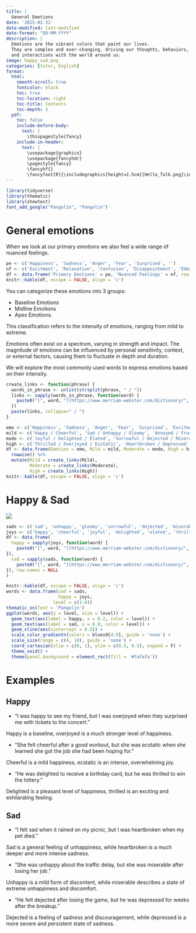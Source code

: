 ```yaml
---
title: |
  General Emotions
date: '2025-01-31'
date-modified: last-modified
date-format: "DD-MM-YYYY"
description: |
  Emotions are the vibrant colors that paint our lives. 
  They are complex and ever-changing, driving our thoughts, behaviors, 
  and interactions with the world around us.
image: happy_sad.png
categories: [tutor, English]
format: 
  html:
    smooth-scroll: true
    fontcolor: black
    toc: true
    toc-location: right
    toc-title: Contents
    toc-depth: 3
  pdf:
    toc: false
    include-before-body: 
      text: |
        \thispagestyle{fancy}
    include-in-header: 
      text: |
        \usepackage{graphicx}
        \usepackage{fancyhdr}
        \pagestyle{fancy}
        \fancyhf{} 
        \fancyfoot[R]{\includegraphics[height=2.5cm]{Hello_Talk.png}\includegraphics[height=2.5cm]{Red_Note.png}}
---
```


```r
library(tidyverse)
library(thematic)
library(showtext)
font_add_google("Pangolin", "Pangolin")
```

# General emotions

When we look at our primary emotions we also feel a wide range of nuanced feelings.

```r
pe <- c('Happiness', 'Sadness', 'Anger', 'Fear', 'Surprised', '')
nf <- c('Excitment', 'Relaxation', 'Confusion', 'Disappointment', 'Embarrassment', 'Pride')
df <- data.frame('Primary Emotions' = pe, 'Nuanced Feelings' = nf, row.names = NULL)
knitr::kable(df, escape = FALSE, align = 'c')
```

::: {.callout-note}
You can categorize these emotions into 3 groups: 

- Baseline Emotions
- Midline Emotions
- Apex Emotions. 

This classification refers to the intensity of emotions, ranging from mild to extreme. 
:::

::: {.callout-note}
Emotions often exist on a spectrum, varying in strength and impact. 
The magnitude of emotions can be influenced by personal sensitivity, context, or external factors, causing them to fluctuate in depth and duration. 
:::
 
We will explore the most commonly used words to express emotions based on their intensity.

```r
create_links <- function(phrase) {
  words_in_phrase <- unlist(strsplit(phrase, " / "))
  links <- sapply(words_in_phrase, function(word) {
    paste0("[", word, "](https://www.merriam-webster.com/dictionary/", gsub(" ", "%20", word), ")")
  })
  paste(links, collapse=" / ") 
}

emo <- c('Happiness', 'Sadness', 'Anger', 'Fear', 'Surprised', 'Excitment', 'Relaxation', 'Confusion', 'Disappointment', 'Embarrassment', 'Pride')
mild <- c('Happy / Cheerful', 'Sad / Unhappy / Gloomy', 'Annoyed / Frustrated', 'Scared / Worried', 'Surprised / Startled', 'Excited / Eager', 'Relaxed / At ease', 'Confused', 'Disappointed', 'Embarrassed', 'Proud')
mode <- c('Joyful / Delighted / Elated', 'Sorrowful / Dejected / Miserable', 'Angry / Mad / Indignant', 'Afraid / Anxious / Alarmed', 'Astonished / Stunned', 'Enthusiastic / Pumped', 'Calm / Peaceful', 'Puzzled / Bewildered', 'Letdown / Disheartened', 'Ashamed', 'Pleased / Gratified')
high <- c('Thrilled / Overjoyed / Ecstatic', 'Heartbroken / Depressed', 'Furious / Enraged / Irate', 'Frightened / Terrified', 'Amazed / Shocked', 'Stoked', 'Tranquil', 'Perplexed', 'Crestfallen', 'Humiliated / Mortified', 'Triumphant')
df <- data.frame(Emotion = emo, Mild = mild, Moderate = mode, High = high) %>% 
  rowwise() %>% 
  mutate(Mild = create_links(Mild),
         Moderate = create_links(Moderate),
         High = create_links(High))
knitr::kable(df, escape = FALSE, align = 'c')
```

# Happy \& Sad

![](happy_sad.png){width=100%, fig-align="center"}

```r
sads <- c('sad', 'unhappy', 'gloomy', 'sorrowful', 'dejected', 'miserable', 'heartbroken', 'depressed')
joys <- c('happy', 'cheerful', 'joyful', 'delighted', 'elated', 'thrilled', 'ecstatic', 'overjoyed')
df <- data.frame(
  happy = sapply(joys, function(word) {
    paste0("[", word, "](https://www.merriam-webster.com/dictionary/", word, ")")
}),
  sad = sapply(sads, function(word) {
    paste0("[", word, "](https://www.merriam-webster.com/dictionary/", word, ")")
}), row.names = NULL
)
```


```r
knitr::kable(df, escape = FALSE, align = 'c')
words <- data.frame(sad = sads,
                    happy = joys,
                  level = c(1:8))
thematic_on(font = 'Pangolin')
ggplot(words, aes(y = level, size = level)) +
  geom_text(aes(label = happy, x = 0.2, color = level)) +
  geom_text(aes(label = sad, x = 0.8, color = level)) +
  geom_vline(aes(xintercept = 0.5)) +
  scale_color_gradientn(colors = blues9[4:9], guide = 'none') +
  scale_size(range = c(4, 10), guide = 'none') +
  coord_cartesian(xlim = c(0, 1), ylim = c(0.5, 8.5), expand = F) +
  theme_void() +
  theme(panel.background = element_rect(fill = '#fafafa'))
```
# Examples

## Happy

- "I was happy to see my friend, but I was overjoyed when they surprised me with tickets to the concert." 

::: {.callout-tip collapse="true"}
Happy is a baseline, overjoyed is a much stronger level of happiness.
:::

- "She felt cheerful after a good workout, but she was ecstatic when she learned she got the job she had been hoping for." 

::: {.callout-tip collapse="true"}
Cheerful is a mild happiness, ecstatic is an intense, overwhelming joy.
:::

- "He was delighted to receive a birthday card, but he was thrilled to win the lottery." 

::: {.callout-tip collapse="true"}
Delighted is a pleasant level of happiness, thrilled is an exciting and exhilarating feeling.
:::

## Sad

- "I felt sad when it rained on my picnic, but I was heartbroken when my pet died." 

::: {.callout-tip collapse="true"}
Sad is a general feeling of unhappiness, while heartbroken is a much deeper and more intense sadness.
:::

- "She was unhappy about the traffic delay, but she was miserable after losing her job." 

::: {.callout-tip collapse="true"}
Unhappy is a mild form of discontent, while miserable describes a state of extreme unhappiness and discomfort.
:::

- "He felt dejected after losing the game, but he was depressed for weeks after the breakup." 

::: {.callout-tip collapse="true"}
Dejected is a feeling of sadness and discouragement, while depressed is a more severe and persistent state of sadness.
:::

